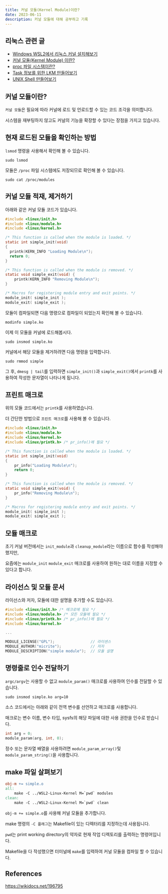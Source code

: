```yaml
---
title: 커널 모듈(Kernel Module)이란?
date: 2023-06-11
description: 커널 모듈에 대해 공부하고 기록
---
```


## 리눅스 관련 글

- [Windows WSL2에서 리눅스 커널 설치해보기](https://blog-gray-omega-81.vercel.app/blog/20230610-wsl-linux-kernel)
- [커널 모듈(Kernel Module) 이란?](https://blog-gray-omega-81.vercel.app/blog/20230611-what-is-kernel-module)
- [proc 파일 시스템이란?](https://blog-gray-omega-81.vercel.app/blog/20230612-what-is-proc)
- [Task 정보를 위한 LKM 만들어보기](https://blog-gray-omega-81.vercel.app/blog/20230613-LKM-for-task-information)
- [UNIX Shell 만들어보기](https://blog-gray-omega-81.vercel.app/blog/20230614-unix-shell)

## 커널 모듈이란?

`커널 모듈`은 필요에 따라 커널에 로드 및 언로드할 수 있는 코드 조각을 의미합니다.

시스템을 재부팅하지 않고도 커널의 기능을 확장할 수 있다는 장점을 가지고 있습니다.

## 현재 로드된 모듈을 확인하는 방법

`lsmod` 명령을 사용해서 확인해 볼 수 있습니다.

```shell
sudo lsmod
```

모듈은 `/proc` 파일 시스템에도 저장되므로 확인해 볼 수 있습니다.

```shell
sudo cat /proc/modules
```

## 커널 모듈 적재, 제거하기

아래와 같은 커널 모듈 코드가 있습니다.

```c:simple.c
#include <linux/init.h>
#include <linux/module.h>
#include <linux/kernel.h>

/* This function is called when the module is loaded. */
static int simple_init(void)
{
  printk(KERN_INFO "Loading Module\n");
  return 0;
}

/* This function is called when the module is removed. */
static void simple_exit(void) {
	printk(KERN_INFO "Removing Module\n");
}

/* Macros for registering module entry and exit points. */
module_init( simple_init );
module_exit( simple_exit );
```

모듈이 컴파일되면 다음 명령으로 컴파일이 되었는지 확인해 볼 수 있습니다.

```shell
modinfo simple.ko
```

이제 이 모듈을 커널에 로드해봅시다.

```shell
sudo insmod simple.ko
```

커널에서 해당 모듈을 제거하려면 다음 명령을 입력합니다.

```shell
sudo rmmod simple
```

그 후, `dmesg | tail`를 입력하면 `simple_init()`과 `simple_exit()`에서 `printk`를 사용하여 작성한 문자열이 나타나게 됩니다.

## 프린트 매크로

위의 모듈 코드에서는 `printk`를 사용하였습니다.

더 간단한 방법으로 `프린트 매크로`를 사용해 볼 수 있습니다.

```c:simple.c
#include <linux/init.h>
#include <linux/module.h>
#include <linux/kernel.h>
#include <linux/printk.h> /* pr_info()에 필요 */

/* This function is called when the module is loaded. */
static int simple_init(void)
{
	pr_info("Loading Module\n");
	return 0;
}

/* This function is called when the module is removed. */
static void simple_exit(void) {
	pr_info("Removing Module\n");
}

/* Macros for registering module entry and exit points. */
module_init( simple_init );
module_exit( simple_exit );
```

## 모듈 매크로

초기 커널 버전에서는 `init_module`과 `cleanup_module`라는 이름으로 함수를 작성해야 했지만,

요즘에는 `module_init` `module_exit` 매크로를 사용하여 원하는 대로 이름을 지정할 수 있다고 합니다.

## 라이선스 및 모듈 문서

라이선스와 저자, 모듈에 대한 설명을 추가할 수도 있습니다.

```c:simple.c
#include <linux/init.h> /* 매크로에 필요 */
#include <linux/module.h> /* 모든 모듈에 필요 */
#include <linux/printk.h> /* pr_info()에 필요 */
#include <linux/kernel.h>

...

MODULE_LICENSE("GPL");                // 라이센스
MODULE_AUTHOR("micrite");             // 저자
MODULE_DESCRIPTION("simple module");  // 모듈 설명
```

## 명령줄로 인수 전달하기

`argc/argv`는 사용할 수 없고 `module_param()` 매크로를 사용하여 인수를 전달할 수 있습니다.

```shell
sudo insmod simple.ko arg=10
```

소스 코드에서는 아래와 같이 전역 변수를 선언하고 매크로를 사용합니다.

매크로는 변수 이름, 변수 타입, sysfs의 해당 파일에 대한 사용 권한을 인수로 받습니다.

```c:simple.c
int arg = 0;
module_param(arg, int, 0);
```

정수 또는 문자열 배열을 사용하려면 `module_param_array()`및 `module_param_string()`을 사용합니다.

## make 파일 살펴보기

```Makefile
obj-m += simple.o
all:
	make -C ../WSL2-Linux-Kernel M=`pwd` modules
clean:
	make -C ../WSL2-Linux-Kernel M=`pwd` clean
```

`obj-m += simple.o`를 사용해 커널 모듈을 추가합니다.

make 명령의 `-C 플래그`는 Makefile이 있는 디렉터리를 지정하는데 사용됩니다.

`pwd`는 print working directory의 약자로 현재 작업 디렉토리를 출력하는 명령어입니다.

Makefile을 다 작성했으면 터미널에 `make`를 입력하여 커널 모듈을 컴파일 할 수 있습니다.

## References

https://wikidocs.net/196795
